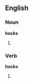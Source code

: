 ==English==
===Noun===
'''hocks''' 
# {{plural of|[[hock]]}}

===Verb===
'''hocks''' 
# {{third-person singular of|[[hock]]}}